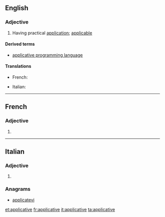 ==English==

===Adjective===
{{en-adj}}

# Having practical [[application]]; [[applicable]]

====Derived terms====
* [[applicative programming language]]

====Translations====
{{trans-top|having practical application}}
* French: {{t+|fr|applicatif}}
{{trans-mid}}
* Italian: {{t|it|applicativo}}
{{trans-bottom}}

----

==French==

===Adjective===
{{fr-adj-form}} {{g|f}}

# {{feminine of|applicatif|lang=fr}}

----

==Italian==

===Adjective===
{{head|it|adjective form}}

# {{feminine plural of|applicativo|lang=it}}

===Anagrams===
* [[applicatevi#Italian|applicatevi]]

[[et:applicative]]
[[fr:applicative]]
[[it:applicative]]
[[ta:applicative]]